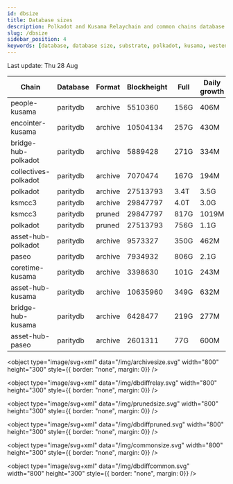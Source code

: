 ```yaml
---
id: dbsize
title: Database sizes
description: Polkadot and Kusama Relaychain and common chains database sizes
slug: /dbsize
sidebar_position: 4
keywords: [database, database size, substrate, polkadot, kusama, westend]
---
```



Last update: Thu 28 Aug

| Chain    | Database   | Format | Blockheight | Full         | Daily growth |
| ------------------------| ----------- | -------- | ------- | ---------- | ----- | 
| people-kusama | paritydb | archive | 5510360 | 156G | 406M |
| encointer-kusama | paritydb | archive | 10504134 | 257G | 430M |
| bridge-hub-polkadot | paritydb | archive | 5889428 | 271G | 334M |
| collectives-polkadot | paritydb | archive | 7070474 | 167G | 194M |
| polkadot | paritydb | archive | 27513793 | 3.4T | 3.5G |
| ksmcc3 | paritydb | archive | 29847797 | 4.0T | 3.0G |
| ksmcc3 | paritydb | pruned | 29847797 | 817G | 1019M |
| polkadot | paritydb | pruned | 27513793 | 756G | 1.1G |
| asset-hub-polkadot | paritydb | archive | 9573327 | 350G | 462M |
| paseo | paritydb | archive | 7934932 | 806G | 2.1G |
| coretime-kusama | paritydb | archive | 3398630 | 101G | 243M |
| asset-hub-kusama | paritydb | archive | 10635960 | 349G | 632M |
| bridge-hub-kusama | paritydb | archive | 6428477 | 219G | 277M |
| asset-hub-paseo | paritydb | archive | 2601311 | 77G | 600M |
<object type="image/svg+xml" data="/img/archivesize.svg" width="800" height="300" style={{ border: "none", margin: 0}} />

<object type="image/svg+xml" data="/img/dbdiffrelay.svg" width="800" height="300" style={{ border: "none", margin: 0}} />

<object type="image/svg+xml" data="/img/prunedsize.svg" width="800" height="300" style={{ border: "none", margin: 0}} />

<object type="image/svg+xml" data="/img/dbdiffpruned.svg" width="800" height="300" style={{ border: "none", margin: 0}} />

<object type="image/svg+xml" data="/img/commonsize.svg" width="800" height="300" style={{ border: "none", margin: 0}} />

<object type="image/svg+xml" data="/img/dbdiffcommon.svg" width="800" height="300" style={{ border: "none", margin: 0}} />
